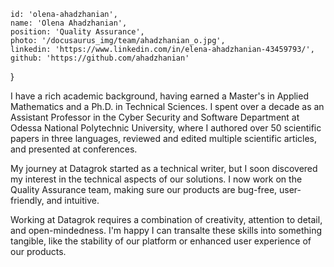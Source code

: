
    id: 'olena-ahadzhanian',
    name: 'Olena Ahadzhanian',
    position: 'Quality Assurance',
    photo: '/docusaurus_img/team/ahadzhanian_o.jpg',
    linkedin: 'https://www.linkedin.com/in/elena-ahadzhanian-43459793/',
    github: 'https://github.com/ahadzhanian'
}

<Card meta={meta}>

I have a rich academic background, having earned a Master's in Applied Mathematics and a Ph.D. in Technical Sciences. I spent over a decade as an Assistant Professor in the Cyber Security and Software Department at Odessa National Polytechnic University, where I authored over 50 scientific papers in three languages, reviewed and edited multiple scientific articles, and presented at conferences.

My journey at Datagrok started as a technical writer, but I soon discovered my interest in the technical aspects of our solutions. I now work on the Quality Assurance team, making sure our products are bug-free, user-friendly, and intuitive.   

Working at Datagrok requires a combination of creativity, attention to detail, and open-mindedness. I'm happy I can transalte these skills into something tangible, like the stability of our platform or enhanced user experience of our products.

</Card>